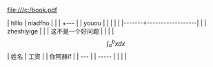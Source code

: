 [[file:///c:/book.pdf]]

| hlllo | niadfho          |
|       | +---             |
| youou |                  |
|       |                  |
|-------+------------------|
|       | zheshiyige       |
|       | 这不是一个好问题 |
|       |                  |
\[
\int_a^b x dx
\]
| 姓名     | 工资  |
| 你阿赫if |       |
---
|   | ----- |
|   |       |
